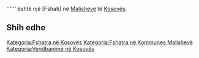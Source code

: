 {{Fshat në 
 | Emri                = Malo Ribare
 | Emri (Rasa dhanore) = 
 | Figura              = 
 | Shteti              = Kosovës
 | Komuna              = Malishevë
 | Kodi postar         = 
 | Sipërfaqja          = 
 | Popullsia           = 0
 | Regj. i popullsisë  = 
 | Dend. e popullsisë  = 
 | Faqja zyrtare       = 
 <!--- Koordinatat ----> 
 | Gjerësia            = 42.51528
 | Gjatësia            = 21.065
 | Lartësia            = 
}}
'''''' është një [Fshati] në [[ Malishevë ]] të [[ Kosovës ]].

<!-- == Gjeografia == -->
<!-- == Historia == -->
<!-- == Demografia == -->
== Shih edhe ==
{{Komuna Malishevë}}
{{Kosovo-Administrata-Cung}}

[[Kategoria:Fshatra në Kosovës]]
[[Kategoria:Fshatra në Kommunes Malishevë]]
[[Kategoria:Vendbanime në Kosovës]]